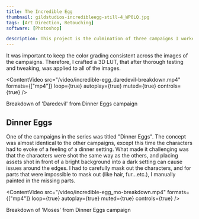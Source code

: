 ```yaml
---
title: The Incredible Egg
thumbnail: gildstudios-incredibleegg-still-4_WP0LQ.jpg
tags: [Art Direction, Retouching]
software: [Photoshop]

description: This project is the culmination of three campaigns I worked on with the American Egg Board and Energy BBDO realising captivating characters that embody different egg dishes from around the world.
---
```


<div class:list={[style.flex, style.col_2]}>
    <ContentImg src="gildstudios-incredibleegg-still-3.jpg" alt="Something" dir="cs/incredible-egg" />
    <ContentImg src="gildstudios-incredibleegg-still-4.jpg" alt="Something" dir="cs/incredible-egg" />
</div>

<ContentImg src="gildstudios-incredibleegg-still-1.jpg" alt="Something" dir="cs/incredible-egg" />

<div class:list={[style.flex, style.col_2]}>
    <ContentImg src="gildstudios-incredibleegg-still-8.jpg" alt="Something" dir="cs/incredible-egg" />
    <ContentImg src="gildstudios-incredibleegg-still-6.jpg" alt="Something" dir="cs/incredible-egg" />
    <ContentImg src="gildstudios-incredibleegg-still-5.jpg" alt="Something" dir="cs/incredible-egg" />
    <ContentImg src="gildstudios-incredibleegg-still-7.jpg" alt="Something" dir="cs/incredible-egg" />
</div>

<ContentImg src="gildstudios-incredibleegg-still-2.jpg" alt="Something" dir="cs/incredible-egg" />

<div class:list={[style.flex, style.col_2]}>
    <ContentImg src="gildstudios-incredibleegg-still-9.jpg" alt="Something" dir="cs/incredible-egg" />
    <ContentImg src="gildstudios-incredibleegg-still-10.jpg" alt="Something" dir="cs/incredible-egg" />
    <ContentImg src="gildstudios-incredibleegg-still-11.jpg" alt="Something" dir="cs/incredible-egg" />
    <ContentImg src="gildstudios-incredibleegg-still-12.jpg" alt="Something" dir="cs/incredible-egg" />
    <ContentImg src="gildstudios-incredibleegg-still-13.jpg" alt="Something" dir="cs/incredible-egg" />
    <ContentImg src="gildstudios-incredibleegg-still-14.jpg" alt="Something" dir="cs/incredible-egg" />
</div>

It was important to keep the color grading consistent across the images of the campaigns. Therefore, I crafted a 3D LUT, that after thorough testing and tweaking, was applied to all of the images.

<ContentVideo src="/video/incredible-egg_daredevil-breakdown.mp4" formats={["mp4"]} loop={true} autoplay={true} muted={true} controls={true} />
<Caption>Breakdown of 'Daredevil' from Dinner Eggs campaign</Caption>

## Dinner Eggs
One of the campaigns in the series was titled "Dinner Eggs". The concept was almost identical to the other campaigns, except this time the characters had to evoke of a feeling of a dinner setting. What made it challenging was that the characters were shot the same way as the others, and placing assets shot in front of a bright background into a dark setting can cause issues around the edges. I had to carefully mask out the characters, and for parts that were impossible to mask out (like hair, fur...etc.), I manually painted in the missing parts.

<ContentImg src="gildstudios-dinnereggs-1.jpg" alt="Something" dir="cs/incredible-egg" />

<div class:list={[style.flex, style.col_2]}>
    <ContentImg src="gildstudios-dinnereggs-2.jpg" alt="Something" dir="cs/incredible-egg" />
    <ContentImg src="gildstudios-dinnereggs-3.jpg" alt="Something" dir="cs/incredible-egg" />
    <ContentImg src="gildstudios-dinnereggs-4.jpg" alt="Something" dir="cs/incredible-egg" />
    <ContentImg src="gildstudios-dinnereggs-7.jpg" alt="Something" dir="cs/incredible-egg" />
</div>

<ContentImg src="gildstudios-dinnereggs-6.jpg" alt="Something" dir="cs/incredible-egg" />

<div class:list={[style.flex, style.col_2]}>
    <ContentImg src="gildstudios-dinnereggs-5.jpg" alt="Something" dir="cs/incredible-egg" />
    <ContentImg src="gildstudios-dinnereggs-8.jpg" alt="Something" dir="cs/incredible-egg" />
</div>

<ContentVideo src="/video/incredible-egg_mo-breakdown.mp4" formats={["mp4"]} loop={true} autoplay={true} muted={true} controls={true} />
<Caption>Breakdown of 'Moses' from Dinner Eggs campaign</Caption>